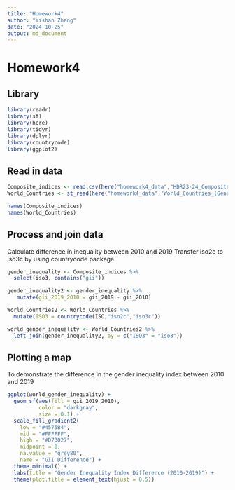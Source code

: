 ```yaml
---
title: "Homework4"
author: "Yishan Zhang"
date: "2024-10-25"
output: md_document
---
```


# Homework4

## Library
```r
library(readr)
library(sf)
library(here)
library(tidyr)
library(dplyr)
library(countrycode)
library(ggplot2)
```

## Read in data
```r
Composite_indices <- read.csv(here("homework4_data","HDR23-24_Composite_indices_complete_time_series.csv"))
World_Countries <- st_read(here("homework4_data","World_Countries_(Generalized)_9029012925078512962.geojson" ))

names(Composite_indices)
names(World_Countries)

```

## Process and join data
Calculate difference in inequality between 2010 and 2019
Transfer iso2c to iso3c by using countrycode package
```r
gender_inequality <- Composite_indices %>%
  select(iso3, contains("gii"))

gender_inequality2 <- gender_inequality %>%
   mutate(gii_2019_2010 = gii_2019 - gii_2010)

World_Countries2 <- World_Countries %>%
  mutate(ISO3 = countrycode(ISO,"iso2c","iso3c"))

world_gender_inequality <- World_Countries2 %>%
  left_join(gender_inequality2, by = c("ISO3" = "iso3"))


```

## Plotting a map 
To demonstrate the difference in the gender inequality index between 2010 and 2019
```r
ggplot(world_gender_inequality) + 
  geom_sf(aes(fill = gii_2019_2010), 
          color = "darkgray", 
          size = 0.1) + 
  scale_fill_gradient2(
    low = "#4575B4", 
    mid = "#FFFFFF", 
    high = "#D73027", 
    midpoint = 0, 
    na.value = "grey80", 
    name = "GII Difference") + 
  theme_minimal() + 
  labs(title = "Gender Inequality Index Difference (2010-2019)") + 
  theme(plot.title = element_text(hjust = 0.5))
```